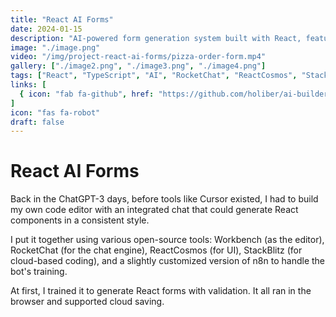 ```yaml
---
title: "React AI Forms"
date: 2024-01-15
description: "AI-powered form generation system built with React, featuring dynamic form creation and field validation."
image: "./image.png"
video: "/img/project-react-ai-forms/pizza-order-form.mp4"
gallery: ["./image2.png", "./image3.png", "./image4.png"]
tags: ["React", "TypeScript", "AI", "RocketChat", "ReactCosmos", "StackBlitz", "n8n"]
links: [
  { icon: "fab fa-github", href: "https://github.com/holiber/ai-builder" },
]
icon: "fas fa-robot"
draft: false
---
```


# React AI Forms

Back in the ChatGPT-3 days, before tools like Cursor existed, I had to build my own code editor with an integrated chat that could generate React components in a consistent style.

I put it together using various open-source tools: Workbench (as the editor), RocketChat (for the chat engine), ReactCosmos (for UI), StackBlitz (for cloud-based coding), and a slightly customized version of n8n to handle the bot's training.

At first, I trained it to generate React forms with validation. It all ran in the browser and supported cloud saving.


